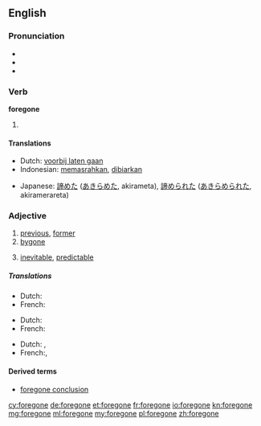 ==English==

===Pronunciation===
* {{IPA|/ˈforɡɔn/}}
* {{audio|en-us-foregone.ogg|Audio (US)}}
* {{rhymes|ɒn}}

===Verb===
'''foregone'''

# {{past participle of|forego}}

====Translations====
{{trans-top|past participle of forego}}
* Dutch: [[voorbij laten gaan]]
* Indonesian: [[pasrah|memasrahkan]], [[biar|dibiarkan]]
{{trans-mid}}
* Japanese: [[諦めた]] ([[あきらめた]], akirameta), [[諦められた]] ([[あきらめられた]], akiramerareta)
{{trans-bottom}}

===Adjective===
{{en-adj}}

# [[previous]], [[former]]
# [[bygone]]
# {{informal}} [[inevitable]], [[predictable]]
=====Translations=====
{{trans-top|Previous, former.}}
* Dutch:{{t+|nl|vorig}}
* French:{{t+|fr|précedent}}
{{trans-bottom}}
{{trans-top|Bygone}}
* Dutch:{{t+|nl|voorbij}}
* French:{{t+|fr|passé}}
{{trans-bottom}}
{{trans-top| inevitable, predictable}}
* Dutch: {{t+|nl|onvermijdelijk}},{{t+|nl|voorspelbaar}}
* French:{{t+|fr|inévitable}},{{t+|fr|prévisible}}
{{trans-bottom}}

====Derived terms====
* [[foregone conclusion]]

[[cy:foregone]]
[[de:foregone]]
[[et:foregone]]
[[fr:foregone]]
[[io:foregone]]
[[kn:foregone]]
[[mg:foregone]]
[[ml:foregone]]
[[my:foregone]]
[[pl:foregone]]
[[zh:foregone]]